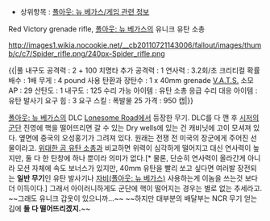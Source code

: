 * 상위항목 : [[폴아웃: 뉴 베가스/게임 관련 정보]]

Red Victory grenade rifle, [[폴아웃: 뉴 베가스]]의 유니크 유탄 소총


http://images1.wikia.nocookie.net/__cb20110721143006/fallout/images/thumb/c/c7/Spider_rifle.png/240px-Spider_rifle.png


{{|풀 내구도 공격력 : 2 + 100
치명타 추가 공격력 : 1
연사력 : 3.2회/초
크리티컬 확률 배수 : 1배
무게 : 4 pound
사용 탄환과 장탄수 : 1 x 40mm grenade
[[V.A.T.S.]] 소모 AP : 29
산탄도 : 1
내구도 : 125
수리 가능 아이템 : 유탄 소총
응급 수리 대응 아이템 : 유탄 발사기
요구 힘 : 3
요구 스킬 : 폭발물 25
가격 : 950 캡|}}

[[폴아웃: 뉴 베가스]]의 DLC  [[Lonesome Road]]에서 등장한 무기.
DLC를 다 깬 후 [[시저의 군단]] 진영에 핵을 떨어뜨리면 갈 수 있는 Dry wells에 있는 건 캐비닛에 고이 모셔져 있다. 옆면에 중국의 오성홍기가 그려져 있다. 원래는 전쟁 전 미국의 장군에게 주어진 선물이라고. [[위대한 곰 유탄 소총]]과 비교하면 위력이 심각하게 떨어지고 대신 연사력이 높지만, 둘 다 한 탄창에 하나 뿐이라 의미가 없다.[* 물론, 단순히 연사력이 올라간게 아니라 모션 자체에 속도 보너스가 있지만, 40mm 유탄을 빨리 쏘고 싶다면 여러발 장전되는 '''일반 무기'''인 유탄 발사기나 [[자비(폴아웃: 뉴 베가스)]] 사용하는게 이놈을 쓰는것 보다 더 이득이다.] 그래서 아이러니하게도 군단에 핵이 떨어지는 경우는 별로 없는 추세라고. ~~그래도 유니크 갑옷이 있으니까...~~ ~~하지만 대부분의 배달부는 NCR 무기 얻는 김에 '''둘 다 떨어뜨리겠지.'''~~
